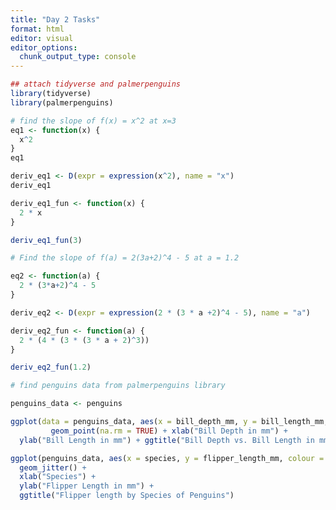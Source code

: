 ```yaml
---
title: "Day 2 Tasks"
format: html
editor: visual
editor_options: 
  chunk_output_type: console
---
```


```r
## attach tidyverse and palmerpenguins
library(tidyverse)
library(palmerpenguins)
```

```r
# find the slope of f(x) = x^2 at x=3
eq1 <- function(x) {
  x^2
}
eq1

deriv_eq1 <- D(expr = expression(x^2), name = "x")
deriv_eq1

deriv_eq1_fun <- function(x) {
  2 * x 
}

deriv_eq1_fun(3)
```

```r
# Find the slope of f(a) = 2(3a+2)^4 - 5 at a = 1.2

eq2 <- function(a) {
  2 * (3*a+2)^4 - 5
}

deriv_eq2 <- D(expr = expression(2 * (3 * a +2)^4 - 5), name = "a")

deriv_eq2_fun <- function(a) {
  2 * (4 * (3 * (3 * a + 2)^3))
}

deriv_eq2_fun(1.2)
```


```r
# find penguins data from palmerpenguins library

penguins_data <- penguins

ggplot(data = penguins_data, aes(x = bill_depth_mm, y = bill_length_mm, colour = species)) +
         geom_point(na.rm = TRUE) + xlab("Bill Depth in mm") +
  ylab("Bill Length in mm") + ggtitle("Bill Depth vs. Bill Length in mm") 

```

```r
ggplot(penguins_data, aes(x = species, y = flipper_length_mm, colour = species)) +
  geom_jitter() + 
  xlab("Species") +
  ylab("Flipper Length in mm") +
  ggtitle("Flipper length by Species of Penguins")
  
```

